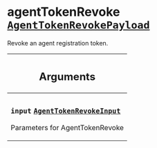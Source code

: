 <!--
  _____   ____    _   _  ____ _______   ______ _____ _____ _______
  |  __  / __   |  | |/ __ __   __| |  ____|  __ _   _|__   __|
  | |  | | |  | | |  | | |  | | | |    | |__  | |  | || |    | |
  | |  | | |  | | | . ` | |  | | | |    |  __| | |  | || |    | |
  | |__| | |__| | | |  | |__| | | |    | |____| |__| || |_   | |
  |_____/ ____/  |_| _|____/  |_|    |______|_____/_____|  |_|
  This file is auto-generated by script/generate_graphql_api_content.sh,
  please build the schema.json by running `rails api:graph:export`
  with https://github.com/buildkite/buildkite/,
  replace the content in data/graphql_data_schema.json
  and run the generation script `./scripts/generate-graphql-api-content.sh`.
-->
<!-- vale off -->

<h1 class="has-pills" data-algolia-exclude>
  agentTokenRevoke
  <a href="/docs/apis/graphql/schemas/object/agenttokenrevokepayload" class="pill pill--object pill--normal-case pill--large" title="Go to OBJECT AgentTokenRevokePayload"><code>AgentTokenRevokePayload</code></a>

</h1>
<!-- vale on -->

<p>Revoke an agent registration token.</p>

<table class="responsive-table responsive-table--single-column-rows">
  <thead>
    <th>
      <h2 data-algolia-exclude>Arguments</h2>
    </th>
  </thead>
  <tbody>
    <tr>
      <td>
        <h3 class="is-small has-pills">
          <code>input</code>
          <a
            href="/docs/apis/graphql/schemas/input_object/agenttokenrevokeinput"
            class="pill pill--input_object pill--normal-case pill--medium"
            title="Go to INPUT_OBJECT AgentTokenRevokeInput"
          >
            <code>AgentTokenRevokeInput</code>
          </a>
        </h3>
        <p>Parameters for AgentTokenRevoke</p>
      </td>
    </tr>
  </tbody>
</table>
